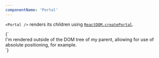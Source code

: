 ```yaml
---
componentName: 'Portal'
---
```


`<Portal />` renders its children using [`ReactDOM.createPortal`](https://reactjs.org/docs/portals.html).

<LiveComponent>
{`
<Portal>
  <div
    style={{
      position: "absolute",
      top: "300px",
      left: "calc(50% - 100px)",
      border: "5px solid red",
      borderRadius: "5px",
      padding: "5px",
      width: "200px",
      background: "white",
    }}
  >
    I'm rendered outside of the DOM tree of my parent, allowing for use of
    absolute positioning, for example.
  </div>
</Portal>
`}
</LiveComponent>
